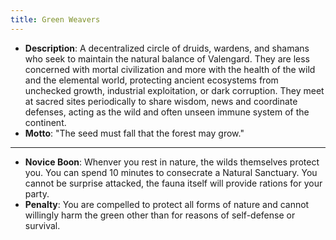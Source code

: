 ```yaml
---
title: Green Weavers
---
```


- **Description**: A decentralized circle of druids, wardens, and shamans who seek to maintain the natural balance of Valengard. They are less concerned with mortal civilization and more with the health of the wild and the elemental world, protecting ancient ecosystems from unchecked growth, industrial exploitation, or dark corruption. They meet at sacred sites periodically to share wisdom, news and coordinate defenses, acting as the wild and often unseen immune system of the continent.
- **Motto**: "The seed must fall that the forest may grow."
---
- **Novice Boon**: Whenver you rest in nature, the wilds themselves protect you. You can spend 10 minutes to consecrate a Natural Sanctuary. You cannot be surprise attacked, the fauna itself will provide rations for your party.
- **Penalty**: You are compelled to protect all forms of nature and cannot willingly harm the green other than for reasons of self-defense or survival.
